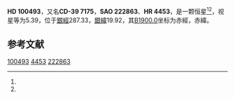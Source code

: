 {{Starbox begin
| name = HD 100493
}}
{{Starbox observe
| epoch = [[J2000.0|J2000.0]]
| constell = {{星座名待查}}<ref name=SIMBAD>{{cite web
 | url=http://simbad.u-strasbg.fr/simbad/sim-id?Ident=HR+4453
 | title =Pulsating variable Star
 | publisher=Centre de Données astronomiques de Strasbourg
 | work=SIMBAD
 | accessdate=2012-07-13}}</ref><ref name=DATA>{{cite web
 | url=http://vizier.u-strasbg.fr/viz-bin/VizieR-5?-out.add=.&-source=5050&-corr=PK=HR&-out.max=9999&HR=4453
 | title=VizieR Detailed Page
 | accessdate=2012-07-13
 | archive-date=2016-03-04
 | archive-url=https://web.archive.org/web/20160304220341/http://vizier.u-strasbg.fr/viz-bin/VizieR-5?-out.add=.&-source=5050&-corr=PK=HR&-out.max=9999&HR=4453
 | dead-url=no
 }}</ref>
| 星官 = 
| ra = {{RA|11|33|37.3}}<ref name=SIMBAD /><ref name=DATA />
| dec = {{DEC|-40|35|13}}<ref name=SIMBAD /><ref name=DATA />
| appmag_v = 5.39<ref name=SIMBAD /><ref name=DATA />
}}
{{Starbox character
| class = A2IV-V<ref name=SIMBAD /><ref name=DATA />
| b-v = 0.12<ref name=SIMBAD /><ref name=DATA />
| u-b = <ref name=SIMBAD /><ref name=DATA />
| r-i = <ref name=SIMBAD /><ref name=DATA />
| variable = 
}}
{{Starbox astrometry
| radial_v = 
| prop_mo_ra = 9
| parallax = 0.028
| p_error = 
}}
{{Starbox catalog
| names =CD-39 7175，[[SAO星表|SAO]] 222863，[[HD星表|HD]] 100493，[[HR星表|HR]] 4453}}
{{Starbox reference |Simbad=HR+4453}}
{{Starbox end}}

'''HD 100493'''，又名'''CD-39 7175'''，'''SAO 222863'''、'''HR 4453'''，是一颗恒星<ref name=SIMBAD /><ref name=DATA />，视星等为5.39，位于[[銀道座標系|銀經]]287.33，[[銀道座標系|銀緯]]19.92，其[[B1900.0|B1900.0]]坐标为赤經{{RA|11|28|44.7}}，赤緯{{DEC|-40|19.92|6}}。

== 参考文献 ==
{{reflist}}

{{star-stub}}

[[Category:HD和HDE天體|100493]]
[[Category:HR天體|4453]]
[[Category:SAO天體|222863]]